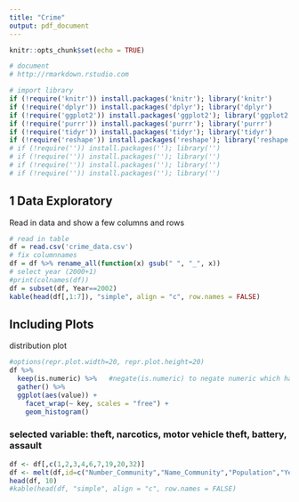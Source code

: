 ```yaml
---
title: "Crime"
output: pdf_document
---
```


```r
knitr::opts_chunk$set(echo = TRUE)

# document
# http://rmarkdown.rstudio.com

# import library
if (!require('knitr')) install.packages('knitr'); library('knitr')
if (!require('dplyr')) install.packages('dplyr'); library('dplyr') 
if (!require('ggplot2')) install.packages('ggplot2'); library('ggplot2')
if (!require('purrr')) install.packages('purrr'); library('purrr')
if (!require('tidyr')) install.packages('tidyr'); library('tidyr')
if (!require('reshape')) install.packages('reshape'); library('reshape')
# if (!require('')) install.packages(''); library('')
# if (!require('')) install.packages(''); library('')
# if (!require('')) install.packages(''); library('')
# if (!require('')) install.packages(''); library('')
```


## 1 Data Exploratory 

Read in data and show a few columns and rows

```r
# read in table
df = read.csv('crime_data.csv')
# fix columnnames
df = df %>% rename_all(function(x) gsub(" ", "_", x))
# select year (2000+1)
#print(colnames(df))
df = subset(df, Year==2002) 
kable(head(df[,1:7]), "simple", align = "c", row.names = FALSE)
```

## Including Plots

distribution plot



```r
#options(repr.plot.width=20, repr.plot.height=20)
df %>%
  keep(is.numeric) %>%   #negate(is.numeric) to negate numeric which has one var
  gather() %>% 
  ggplot(aes(value)) +
    facet_wrap(~ key, scales = "free") +
    geom_histogram()
```

### selected variable: theft, narcotics, motor vehicle theft, battery, assault

```r
df <- df[,c(1,2,3,4,6,7,19,20,32)]
df <- melt(df,id=c("Number_Community","Name_Community","Population","Year"))
head(df, 10)
#kable(head(df, "simple", align = "c", row.names = FALSE)
```
















